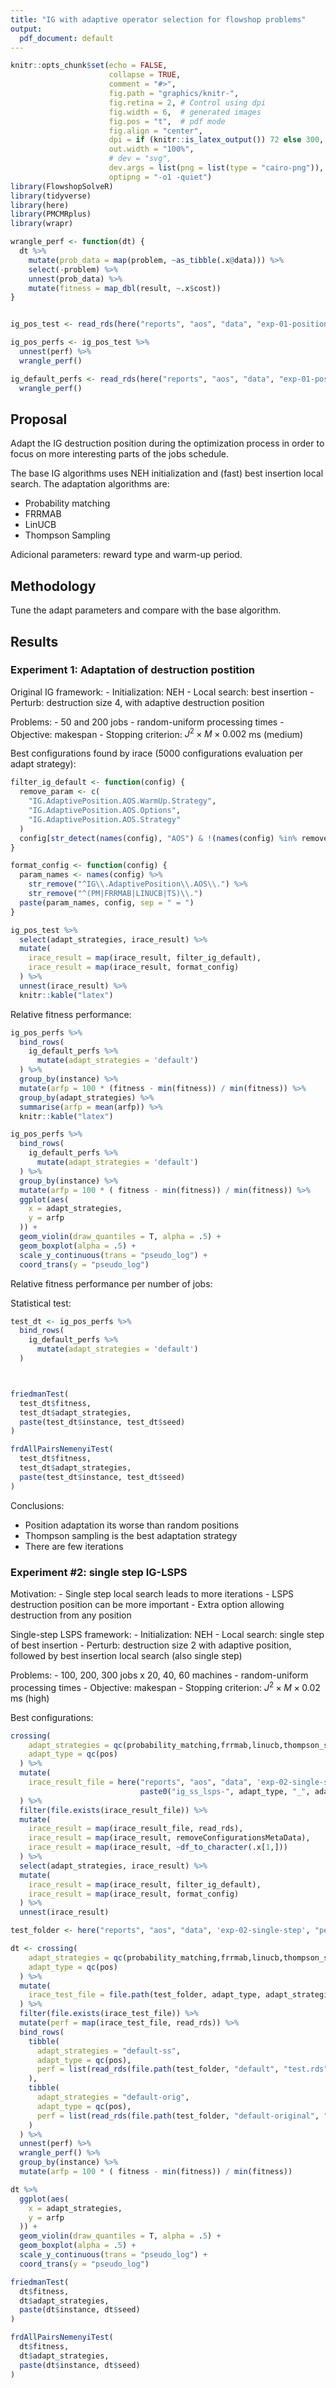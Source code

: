 ```yaml
---
title: "IG with adaptive operator selection for flowshop problems"
output:
  pdf_document: default
---
```


```r
knitr::opts_chunk$set(echo = FALSE, 
                      collapse = TRUE,
                      comment = "#>",
                      fig.path = "graphics/knitr-",
                      fig.retina = 2, # Control using dpi
                      fig.width = 6,  # generated images
                      fig.pos = "t",  # pdf mode
                      fig.align = "center",
                      dpi = if (knitr::is_latex_output()) 72 else 300, 
                      out.width = "100%",
                      # dev = "svg",
                      dev.args = list(png = list(type = "cairo-png")),
                      optipng = "-o1 -quiet")
library(FlowshopSolveR)
library(tidyverse)
library(here)
library(PMCMRplus)
library(wrapr)
```


```r
wrangle_perf <- function(dt) {
  dt %>%
    mutate(prob_data = map(problem, ~as_tibble(.x@data))) %>% 
    select(-problem) %>% 
    unnest(prob_data) %>%
    mutate(fitness = map_dbl(result, ~.x$cost))
}


ig_pos_test <- read_rds(here("reports", "aos", "data", "exp-01-position-adapt", "irace", "ig-pos_test-inf-steps.rds"))

ig_pos_perfs <- ig_pos_test %>% 
  unnest(perf) %>%
  wrangle_perf()

ig_default_perfs <- read_rds(here("reports", "aos", "data", "exp-01-position-adapt", "perf", paste0("ig-def_test.rds"))) %>%
  wrangle_perf()
```


## Proposal

Adapt the IG destruction position during the optimization process in order to focus on more interesting parts of the jobs schedule.

The base IG algorithms uses NEH initialization and (fast) best insertion local search. The adaptation algorithms are:

- Probability matching
- FRRMAB
- LinUCB
- Thompson Sampling

Adicional parameters: reward type and warm-up period.

## Methodology

Tune the adapt parameters and compare with the base algorithm.

## Results

### Experiment 1: Adaptation of destruction postition

Original IG framework:
- Initialization: NEH
- Local search: best insertion
- Perturb: destruction size 4, with adaptive destruction position

Problems:
- 50 and 200 jobs
- random-uniform processing times
- Objective: makespan
- Stopping criterion: $J^2 \times M \times 0.002$ ms  (medium)

Best configurations found by irace (5000 configurations evaluation per adapt strategy):

```r
filter_ig_default <- function(config) {
  remove_param <- c(
    "IG.AdaptivePosition.AOS.WarmUp.Strategy",
    "IG.AdaptivePosition.AOS.Options",
    "IG.AdaptivePosition.AOS.Strategy"
  )
  config[str_detect(names(config), "AOS") & !(names(config) %in% remove_param)]
}

format_config <- function(config) {
  param_names <- names(config) %>%
    str_remove("^IG\\.AdaptivePosition\\.AOS\\.") %>%
    str_remove("^(PM|FRRMAB|LINUCB|TS)\\.")
  paste(param_names, config, sep = " = ")
}

ig_pos_test %>%
  select(adapt_strategies, irace_result) %>%
  mutate(
    irace_result = map(irace_result, filter_ig_default),
    irace_result = map(irace_result, format_config)
  ) %>%
  unnest(irace_result) %>%
  knitr::kable("latex")
```

Relative fitness performance:


```r
ig_pos_perfs %>%
  bind_rows(
    ig_default_perfs %>%
      mutate(adapt_strategies = 'default')
  ) %>%
  group_by(instance) %>%
  mutate(arfp = 100 * (fitness - min(fitness)) / min(fitness)) %>%
  group_by(adapt_strategies) %>%
  summarise(arfp = mean(arfp)) %>%
  knitr::kable("latex")
```

```r
ig_pos_perfs %>%
  bind_rows(
    ig_default_perfs %>%
      mutate(adapt_strategies = 'default')
  ) %>%
  group_by(instance) %>%
  mutate(arfp = 100 * ( fitness - min(fitness)) / min(fitness)) %>%
  ggplot(aes(
    x = adapt_strategies,
    y = arfp
  )) +
  geom_violin(draw_quantiles = T, alpha = .5) +
  geom_boxplot(alpha = .5) +
  scale_y_continuous(trans = "pseudo_log") + 
  coord_trans(y = "pseudo_log")
```

Relative fitness performance per number of jobs:

Statistical test:

```r
test_dt <- ig_pos_perfs %>%
  bind_rows(
    ig_default_perfs %>%
      mutate(adapt_strategies = 'default')
  )



friedmanTest(
  test_dt$fitness,
  test_dt$adapt_strategies,
  paste(test_dt$instance, test_dt$seed)
)
```


```r
frdAllPairsNemenyiTest(
  test_dt$fitness,
  test_dt$adapt_strategies,
  paste(test_dt$instance, test_dt$seed)
)
```

Conclusions:

- Position adaptation its worse than random positions
- Thompson sampling is the best adaptation strategy
- There are few iterations

### Experiment #2: single step IG-LSPS

Motivation:
- Single step local search leads to more iterations
- LSPS destruction position can be more important
- Extra option allowing destruction from any position

Single-step LSPS framework:
- Initialization: NEH
- Local search: single step of best insertion
- Perturb: destruction size 2 with adaptive position, followed by best insertion local search (also single step)

Problems:
- 100, 200, 300 jobs x 20, 40, 60 machines
- random-uniform processing times
- Objective: makespan
- Stopping criterion: $J^2 \times M \times 0.02$ ms (high)

Best configurations:

```r
crossing(
    adapt_strategies = qc(probability_matching,frrmab,linucb,thompson_sampling),
    adapt_type = qc(pos)
  ) %>%
  mutate(
    irace_result_file = here("reports", "aos", "data", 'exp-02-single-step', "irace", 
                             paste0("ig_ss_lsps-", adapt_type, "_", adapt_strategies, ".rds"))
  ) %>%
  filter(file.exists(irace_result_file)) %>%
  mutate(
    irace_result = map(irace_result_file, read_rds),
    irace_result = map(irace_result, removeConfigurationsMetaData),
    irace_result = map(irace_result, ~df_to_character(.x[1,]))
  ) %>%
  select(adapt_strategies, irace_result) %>%
  mutate(
    irace_result = map(irace_result, filter_ig_default),
    irace_result = map(irace_result, format_config)
  ) %>%
  unnest(irace_result)
```


```r
test_folder <- here("reports", "aos", "data", 'exp-02-single-step', "perf")

dt <- crossing(
    adapt_strategies = qc(probability_matching,frrmab,linucb,thompson_sampling),
    adapt_type = qc(pos)
  ) %>%
  mutate(
    irace_test_file = file.path(test_folder, adapt_type, adapt_strategies, "test.rds")
  ) %>%
  filter(file.exists(irace_test_file)) %>%
  mutate(perf = map(irace_test_file, read_rds)) %>%
  bind_rows(
    tibble(
      adapt_strategies = "default-ss",
      adapt_type = qc(pos),
      perf = list(read_rds(file.path(test_folder, "default", "test.rds")))
    ),
    tibble(
      adapt_strategies = "default-orig",
      adapt_type = qc(pos),
      perf = list(read_rds(file.path(test_folder, "default-original", "test.rds")))
    )
  ) %>%
  unnest(perf) %>%
  wrangle_perf() %>%
  group_by(instance) %>%
  mutate(arfp = 100 * ( fitness - min(fitness)) / min(fitness))

dt %>%
  ggplot(aes(
    x = adapt_strategies,
    y = arfp
  )) +
  geom_violin(draw_quantiles = T, alpha = .5) +
  geom_boxplot(alpha = .5) +
  scale_y_continuous(trans = "pseudo_log") + 
  coord_trans(y = "pseudo_log")
```

```r
friedmanTest(
  dt$fitness,
  dt$adapt_strategies,
  paste(dt$instance, dt$seed)
)
```


```r
frdAllPairsNemenyiTest(
  dt$fitness,
  dt$adapt_strategies,
  paste(dt$instance, dt$seed)
)
```


